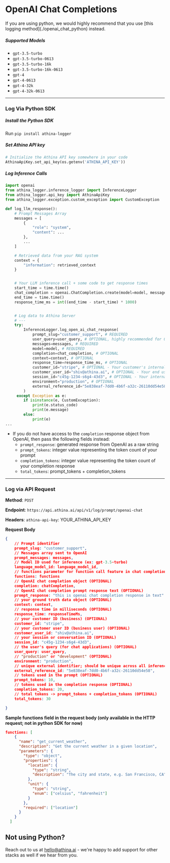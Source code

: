 
# OpenAI Chat Completions

<Callout emoji="!!">
  If you are using python, we would highly recommend that you use [this logging
  method](./openai_chat_python) instead.
</Callout>

##### Supported Models

- `gpt-3.5-turbo`
- `gpt-3.5-turbo-0613`
- `gpt-3.5-turbo-16k`
- `gpt-3.5-turbo-16k-0613`
- `gpt-4`
- `gpt-4-0613`
- `gpt-4-32k`
- `gpt-4-32k-0613`

---

### Log Via Python SDK

##### Install the Python SDK

Run `pip install athina-logger`

##### Set Athina API key

```python
# Initialize the Athina API key somewhere in your code
AthinaApiKey.set_api_key(os.getenv('ATHINA_API_KEY'))
```

##### Log Inference Calls

```python
import openai
from athina_logger.inference_logger import InferenceLogger
from athina_logger.api_key import AthinaApiKey
from athina_logger.exception.custom_exception import CustomException

def log_llm_response():
	# Prompt Messages Array
	messages = [
	    {
			"role": "system",
			"content": ...
	    },
		...
	]

	# Retrieved data from your RAG system
	context = {
		"information": retrieved_context
	}


	# Your LLM inference call + some code to get response times
	start_time = time.time()
	chat_completion = openai.ChatCompletion.create(model=model, messages=messages)
	end_time = time.time()
	response_time_ms = int((end_time - start_time) * 1000)


	# Log data to Athina Server
	# ---
	try:
		InferenceLogger.log_open_ai_chat_response(
			prompt_slug="customer_support", # REQUIRED
			user_query=user_query, # OPTIONAL, highly recommended for Q&A apps
			messages=messages, # REQUIRED
			model=model, # REQUIRED
			completion=chat_completion, # OPTIONAL
			context=context, # OPTIONAL
			response_time=response_time_ms, # OPTIONAL
			customer_id="stripe", # OPTIONAL - Your customer's internal ID
			customer_user_id="shiv@athina.ai", # OPTIONAL - Your end user's internal ID
			session_id="c45g-1234-s6g4-43d3", # OPTIONAL - Your internal session / conversation ID
			environment="production", # OPTIONAL
			external_reference_id="5e838eaf-7dd0-4b6f-a32c-26110dd54e58", # OPTIONAL, your internal unique identifier to track the inference call
		)
	 except Exception as e:
        if isinstance(e, CustomException):
            print(e.status_code)
            print(e.message)
        else:
            print(e)
...
```

- If you do not have access to the `completion` response object from OpenAI, then pass the following fields instead:
  - `prompt_response`: generated response from OpenAI as a raw string
  - `prompt_tokens`: integer value representing the token count of your prompt
  - `completion_tokens`: integer value representing the token count of your completion response
  - `total_tokens`: prompt_tokens + completion_tokens

---

### Log via API Request

**Method**: `POST`

**Endpoint**: `https://api.athina.ai/api/v1/log/prompt/openai-chat`

**Headers**: `athina-api-key`: YOUR_ATHINA_API_KEY

**Request Body**

```json
{
    // Prompt identifier
    prompt_slug: "customer_support",
    // Messages array sent to OpenAI
    prompt_messages: messages,
    // Model ID used for inference (ex: gpt-3.5-turbo)
    language_model_id: language_model_id,
	// functions parameter for function call feature in chat completion
	functions: functions
    // OpenAI chat completion object (OPTIONAL)
    completion: chatCompletion,
	// OpenAI chat completion prompt response text (OPTIONAL)
	prompt_response: "this is openai chat completion response in text"
    // your ground truth data object (OPTIONAL)
    context: context,
    // response time in milliseconds (OPTIONAL)
    response_time: responseTimeMs,
    // your customer ID (business) (OPTIONAL)
    customer_id: "stripe",
    // your customer user ID (business user) (OPTIONAL)
    customer_user_id: "shiv@athina.ai",
    // your session or conversation ID (OPTIONAL)
    session_id: "c45g-1234-s6g4-43d3",
    // the user's query (for chat applications) (OPTIONAL)
    user_query: user_query,
    // "production" or "development" (OPTIONAL)
    environment: "production",
	// unique external identifier; should be unique across all inference calls
	external_reference_id: "5e838eaf-7dd0-4b6f-a32c-26110dd54e58",
	// tokens used in the prompt (OPTIONAL)
	prompt_tokens: 10,
	// tokens used in the completion response (OPTIONAL)
	completion_tokens: 20,
	// total tokens -> prompt_tokens + completion_tokens (OPTIONAL)
	total_tokens: 30

}
```

**Sample functions field in the request body (only available in the HTTP request; not in python SDK for now)**

```json
functions: [
    {
      "name": "get_current_weather",
      "description": "Get the current weather in a given location",
      "parameters": {
        "type": "object",
        "properties": {
          "location": {
            "type": "string",
            "description": "The city and state, e.g. San Francisco, CA"
          },
          "unit": {
            "type": "string",
            "enum": ["celsius", "fahrenheit"]
          }
        },
        "required": ["location"]
      }
    }
  ]
```

## Not using Python?

Reach out to us at hello@athina.ai - we're happy to add support for other stacks as well if we hear from you.

